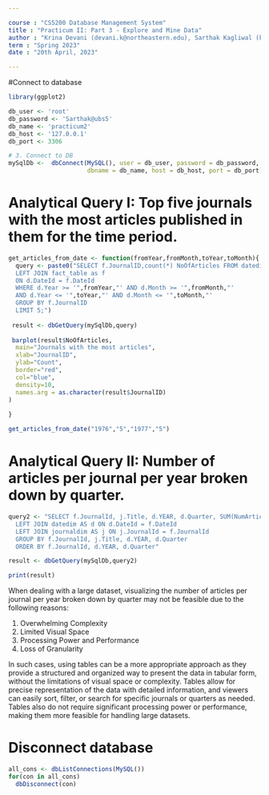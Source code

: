 ---

course : "CS5200 Database Management System"
title : "Practicum II: Part 3 - Explore and Mine Data"
author : "Krina Devani (devani.k@northeastern.edu), Sarthak Kagliwal (kagliwal.s@northeastern.edu)"
term : "Spring 2023"
date : "20th April, 2023"

---

#Connect to database
```{r connectDb}
library(ggplot2)

db_user <- 'root'
db_password <- 'Sarthak@ubs5'
db_name <- 'practicum2'
db_host <- '127.0.0.1' 
db_port <- 3306 

# 3. Connect to DB
mySqlDb <-  dbConnect(MySQL(), user = db_user, password = db_password,
                      dbname = db_name, host = db_host, port = db_port)
```


# Analytical Query I: Top five journals with the most articles published in them for the time period.

```{r query1}
get_articles_from_date <- function(fromYear,fromMonth,toYear,toMonth){
  query <- paste0("SELECT f.JournalID,count(*) NoOfArticles FROM datedim as d 
  LEFT JOIN fact_table as f
  ON d.DateId = f.DateId
  WHERE d.Year >= '",fromYear,"' AND d.Month >= '",fromMonth,"'
  AND d.Year <= '",toYear,"' AND d.Month <= '",toMonth,"' 
  GROUP BY f.JournalID
  LIMIT 5;")
  
 result <- dbGetQuery(mySqlDb,query)
 
 barplot(result$NoOfArticles,
  main="Journals with the most articles",
  xlab="JournalID",
  ylab="Count",
  border="red",
  col="blue",
  density=10,
  names.arg = as.character(result$JournalID)
)
 
}
```


```{r resultQuery1}
get_articles_from_date("1976","5","1977","5")
```


# Analytical Query II: Number of articles per journal per year broken down by quarter. 

```{r query2, warning = F}

query2 <- "SELECT f.JournalId, j.Title, d.YEAR, d.Quarter, SUM(NumArticles) AS NumArticles FROM fact_table AS f
  LEFT JOIN datedim AS d ON d.DateId = f.DateId
  LEFT JOIN journaldim AS j ON j.JournalId = f.JournalId
  GROUP BY f.JournalId, j.Title, d.YEAR, d.Quarter
  ORDER BY f.JournalId, d.YEAR, d.Quarter"

result <- dbGetQuery(mySqlDb,query2)

```


```{r displayQuery2}

print(result)

```
When dealing with a large dataset, visualizing the number of articles per journal per year broken down by quarter may not be feasible due to the following reasons:

1. Overwhelming Complexity
2. Limited Visual Space
3. Processing Power and Performance
4. Loss of Granularity

In such cases, using tables can be a more appropriate approach as they provide a structured and organized way to present the data in tabular form, without the limitations of visual space or complexity. Tables allow for precise representation of the data with detailed information, and viewers can easily sort, filter, or search for specific journals or quarters as needed. Tables also do not require significant processing power or performance, making them more feasible for handling large datasets.

# Disconnect database
```{r}
all_cons <- dbListConnections(MySQL())
for(con in all_cons) 
  dbDisconnect(con)
```

